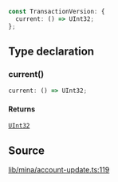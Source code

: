 ```ts
const TransactionVersion: {
  current: () => UInt32;
};
```

## Type declaration

### current()

```ts
current: () => UInt32;
```

#### Returns

[`UInt32`](../classes/UInt32.mdx)

## Source

[lib/mina/account-update.ts:119](https://github.com/o1-labs/o1js/blob/main/src/lib/mina/account-update.ts#L119)
